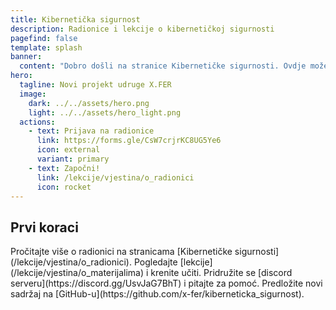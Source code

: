 ```yaml
---
title: Kibernetička sigurnost
description: Radionice i lekcije o kibernetičkoj sigurnosti
pagefind: false
template: splash
banner:
  content: "Dobro došli na stranice Kibernetičke sigurnosti. Ovdje možete pronaći sve informacije o radionicama, lekcijama i materijalima za učenje!"
hero:
  tagline: Novi projekt udruge X.FER
  image:
    dark: ../../assets/hero.png
    light: ../../assets/hero_light.png
  actions:
    - text: Prijava na radionice  
      link: https://forms.gle/CsW7crjrKC8UG5Ye6
      icon: external
      variant: primary
    - text: Započni!
      link: /lekcije/vjestina/o_radionici
      icon: rocket
---
```



## Prvi koraci

<CardGrid stagger>
	<Card title="Informacije o projektu" icon="document">
		Pročitajte više o radionici na stranicama [Kibernetičke sigurnosti](/lekcije/vjestina/o_radionici).
	</Card>
	<Card title="Krenite učiti" icon="open-book">
		Pogledajte [lekcije](/lekcije/vjestina/o_materijalima) i krenite učiti.
	</Card>
	<Card title="Pridružite se discord serveru" icon="discord">
		Pridružite se [discord serveru](https://discord.gg/UsvJaG7BhT) i pitajte za pomoć.
	</Card>
	<Card title="Izmjenite sadržaj" icon="github">
		Predložite novi sadržaj na [GitHub-u](https://github.com/x-fer/kiberneticka_sigurnost).
	</Card>
</CardGrid>
